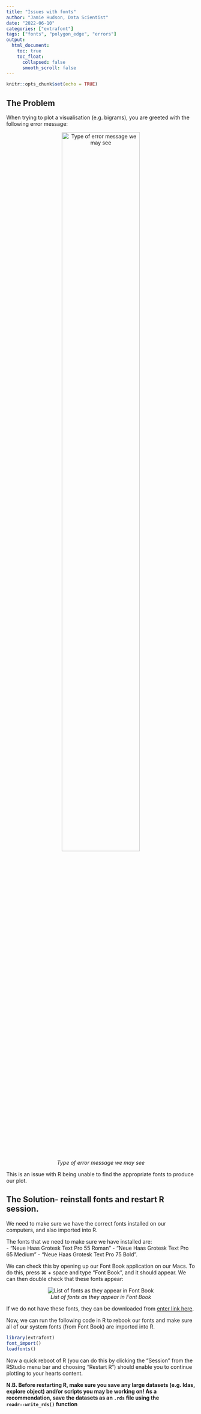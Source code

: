 ```yaml
---
title: "Issues with fonts"
author: "Jamie Hudson, Data Scientist"
date: "2022-06-10"
categories: ["extrafont"]
tags: ["fonts", "polygon_edge", "errors"]
output:
  html_document:
    toc: true
    toc_float:
      collapsed: false
      smooth_scroll: false
---
```


```r
knitr::opts_chunk$set(echo = TRUE)
```

## The Problem

When trying to plot a visualisation (e.g. bigrams), you are greeted with the following error message:

<center>
![*Type of error message we may see*](/error_message.png){width=70%}
</center>

This is an issue with R being unable to find the appropriate fonts to produce our plot.

## The Solution- reinstall fonts and restart R session.

We need to make sure we have the correct fonts installed on our computers, and also imported into R.

The fonts that we need to make sure we have installed are:  
- "Neue Haas Grotesk Text Pro 55 Roman"
- "Neue Haas Grotesk Text Pro 65 Medium"
- "Neue Haas Grotesk Text Pro 75 Bold".

We can check this by opening up our Font Book application on our Macs. To do this, press ⌘ + space and type "Font Book", and it should appear. We can then double check that these fonts appear:

<center>

![*List of fonts as they appear in Font Book*](/font_screenshot.png)

</center>

If we do not have these fonts, they can be downloaded from [enter link here]().

Now, we can run the following code in R to rebook our fonts and make sure all of our system fonts (from Font Book) are imported into R.

```r
library(extrafont)
font_import()
loadfonts()
```

Now a quick reboot of R (you can do this by clicking the "Session" from the RStudio menu bar and choosing "Restart R") should enable you to continue plotting to your hearts content.

**N.B. Before restarting R, make sure you save any large datasets (e.g. ldas, explore object) and/or scripts you may be working on! As a recommendation, save the datasets as an `.rds` file using the `readr::write_rds()` function**

